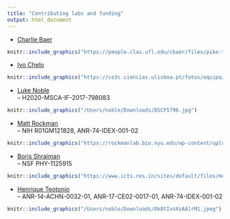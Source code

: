 ```yaml
---
title: "Contributing labs and funding"
output: html_document
---
```


- [Charlie Baer](https://people.clas.ufl.edu/cbaer/about/)  
```r
knitr::include_graphics("https://people.clas.ufl.edu/cbaer/files/pike-thru-ice_Toronto_Feb2018_2.jpg")
```

- [Ivo Chelo](http://ce3c.ciencias.ulisboa.pt/member/ivomchelo)  
```r
knitr::include_graphics("https://ce3c.ciencias.ulisboa.pt/fotos/equipa/big1490186269.jpg")
```


- [Luke Noble](https://scholar.google.com/citations?user=J1c7JCkAAAAJ&hl=en)  
    -- H2020-MSCA-IF-2017-798083  
```r
knitr::include_graphics("/Users/noble/Downloads/DSCF5796.jpg")
```
    
- [Matt Rockman](https://rockmanlab.bio.nyu.edu/)  
    -- NIH R01GM121828, ANR-74-IDEX-001-02  
```r
knitr::include_graphics("https://rockmanlab.bio.nyu.edu/wp-content/uploads/2019/10/MVRscruffyheadshot.jpg")
```

- [Boris Shraiman](https://www.kitp.ucsb.edu/shraiman)  
    -- NSF PHY-1125915  
```r
knitr::include_graphics("https://www.icts.res.in/sites/default/files/media/people/images/boris_shraiman-grid-img.jpg")
```
 
- [Henrique Teotonio](https://www.ibens.ens.fr/spip.php?rubrique28&lang=en)  
    -- ANR-14-ACHN-0032-01, ANR-17-CE02-0017-01, ANR-74-IDEX-001-02  
```r
knitr::include_graphics("/Users/noble/Downloads/Dk8tIvnXsAAlrM1.jpeg")
```
    
 